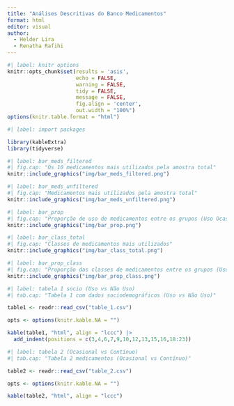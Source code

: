 ```yaml
---
title: "Análises Descritivas do Banco Medicamentos"
format: html
editor: visual
author: 
  - Helder Lira
  - Renatha Rafihi
---
```


```r
#| label: knitr options
knitr::opts_chunk$set(results = 'asis',
                      echo = FALSE,
                      warning = FALSE,
                      tidy = FALSE,
                      message = FALSE,
                      fig.align = 'center',
                      out.width = "100%")
options(knitr.table.format = "html")
```

```r
#| label: import packages

library(kableExtra)
library(tidyverse)
```

```r
#| label: bar_meds_filtered
#| fig.cap: "Os 10 medicamentos mais utilizados pela amostra total"
knitr::include_graphics("img/bar_meds_filtered.png")
```

```r
#| label: bar_meds_unfiltered
#| fig.cap: "Medicamentos mais utilizados pela amostra total"
knitr::include_graphics("img/bar_meds_unfiltered.png")
```

```r
#| label: bar_prop
#| fig.cap: "Proporção de uso de medicamentos entre os grupos (Uso Ocasional vs Uso Contínuo)"
knitr::include_graphics("img/bar_prop.png")
```

```r
#| label: bar_class_total
#| fig.cap: "Classes de medicamentos mais utilizados"
knitr::include_graphics("img/bar_class_total.png")
```

```r
#| label: bar_prop_class
#| fig.cap: "Proporção das classes de medicamentos entre os grupos (Uso Ocasional vs Uso Contínuo)"
knitr::include_graphics("img/bar_prop_class.png")
```

```r
#| label: tabela 1 socio (Uso vs Não Uso) 
#| tab.cap: "Tabela 1 com dados sociodemográficos (Uso vs Não Uso)"

table1 <- readr::read_csv("table_1.csv")

opts <- options(knitr.kable.NA = "")

kable(table1, "html", align = "lccc") |> 
  add_indent(positions = c(3,4,6,7,9,10,12,13,15,16,18:23))
```

```r
#| label: tabela 2 (Ocasional vs Contínuo)
#| tab.cap: "Tabela 2 medicamentos (Ocasional vs Contínuo)"

table2 <- readr::read_csv("table_2.csv")

opts <- options(knitr.kable.NA = "")

kable(table2, "html", align = "lccc")
```
